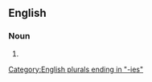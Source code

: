 ==English==

===Noun===
{{head|en|noun form}}

# {{plural of|hurdy-gurdy|lang=en}}

[[Category:English plurals ending in "-ies"]]